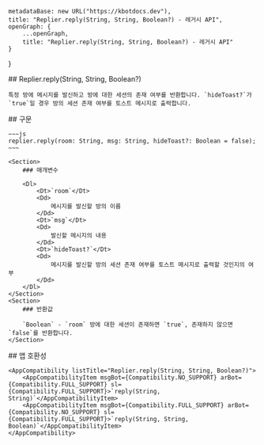 
    metadataBase: new URL("https://kbotdocs.dev"),
    title: "Replier.reply(String, String, Boolean?) - 레거시 API",
    openGraph: {
        ...openGraph,
        title: "Replier.reply(String, String, Boolean?) - 레거시 API"
    }
}

<Section>
    ## Replier.reply(String, String, Boolean?)

    특정 방에 메시지를 발신하고 방에 대한 세션의 존재 여부를 반환합니다. `hideToast?`가 `true`일 경우 방의 세션 존재 여부를 토스트 메시지로 출력합니다.
</Section>
<Section>
    ## 구문

    ~~~js
    replier.reply(room: String, msg: String, hideToast?: Boolean = false);
    ~~~

    <Section>
        ### 매개변수

        <Dl>
            <Dt>`room`</Dt>
            <Dd>
                메시지를 발신할 방의 이름
            </Dd>
            <Dt>`msg`</Dt>
            <Dd>
                발신할 메시지의 내용
            </Dd>
            <Dt>`hideToast?`</Dt>
            <Dd>
                메시지를 발신할 방의 세션 존재 여부를 토스트 메시지로 출력할 것인지의 여부
            </Dd>
        </Dl>
    </Section>
    <Section>
        ### 반환값

        `Boolean` - `room` 방에 대한 세션이 존재하면 `true`, 존재하지 않으면 `false`를 반환합니다.
    </Section>
</Section>
<Section>
    ## 앱 호환성

    <AppCompatibility listTitle="Replier.reply(String, String, Boolean?)">
        <AppCompatibilityItem msgBot={Compatibility.NO_SUPPORT} arBot={Compatibility.FULL_SUPPORT} sl={Compatibility.FULL_SUPPORT}>`reply(String, String)`</AppCompatibilityItem>
        <AppCompatibilityItem msgBot={Compatibility.FULL_SUPPORT} arBot={Compatibility.NO_SUPPORT} sl={Compatibility.FULL_SUPPORT}>`reply(String, String, Boolean)`</AppCompatibilityItem>
    </AppCompatibility>
</Section>